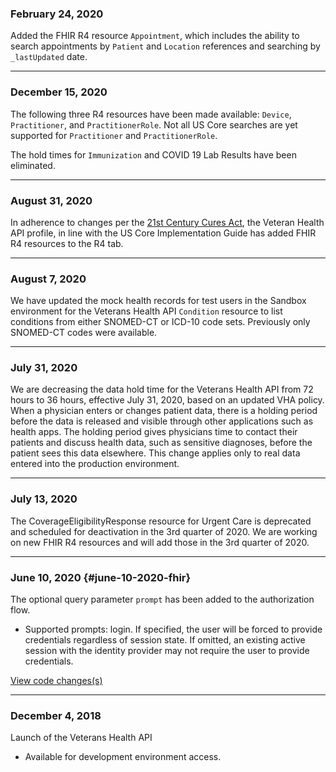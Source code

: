 ### February 24, 2020
Added the FHIR R4 resource `Appointment`, which includes the ability to search appointments by `Patient` and `Location` references and searching by `_lastUpdated` date.

---
### December 15, 2020
The following three R4 resources have been made available: `Device`, `Practitioner`, and `PractitionerRole`. Not all US Core searches are yet supported for `Practitioner` and `PractitionerRole`.

The hold times for `Immunization` and COVID 19 Lab Results have been eliminated.

---
### August 31, 2020
In adherence to changes per the [21st Century Cures Act](https://www.federalregister.gov/documents/2020/05/01/2020-07419/21st-century-cures-act-interoperability-information-blocking-and-the-onc-health-it-certification#h-13), the Veteran Health API profile, in line with the US Core Implementation Guide has added FHIR R4 resources to the R4 tab. 

---
### August 7, 2020

We have updated the mock health records for test users in the Sandbox environment for the Veterans Health API `Condition` resource to list conditions from either SNOMED-CT or ICD-10 code sets.  Previously only SNOMED-CT codes were available.

---

### July 31, 2020
We are decreasing the data hold time for the Veterans Health API from 72 hours to 36 hours, effective July 31, 2020, based on an updated VHA policy.  When a physician enters or changes patient data, there is a holding period before the data is released and visible through other applications such as health apps. The holding period gives physicians time to contact their patients and discuss health data, such as sensitive diagnoses, before the patient sees this data elsewhere. This change applies only to real data entered into the production environment.

---

### July 13, 2020
The CoverageEligibilityResponse resource for Urgent Care is deprecated and scheduled for deactivation in the 3rd quarter of 2020.
We are working on new FHIR R4 resources and will add those in the 3rd quarter of 2020.

---

### June 10, 2020 {#june-10-2020-fhir}
The optional query parameter `prompt` has been added to the authorization flow.
- Supported prompts: login. If specified, the user will be forced to provide credentials regardless of session state. If omitted, an existing active session with the identity provider may not require the user to provide credentials.

[View code changes(s)](https://github.com/department-of-veterans-affairs/vets-saml-proxy/pull/111)

---

### December 4, 2018
Launch of the Veterans Health API
- Available for development environment access.
